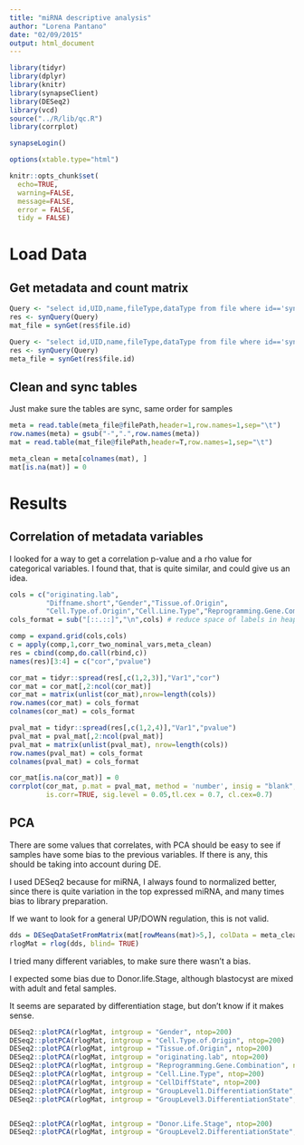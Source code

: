 ```yaml
---
title: "miRNA descriptive analysis"
author: "Lorena Pantano"
date: "02/09/2015"
output: html_document
---
```


```r
library(tidyr)
library(dplyr)
library(knitr)
library(synapseClient)
library(DESeq2)
library(vcd)
source("../R/lib/qc.R")
library(corrplot)

synapseLogin()

options(xtable.type="html")

knitr::opts_chunk$set(
  echo=TRUE,
  warning=FALSE,
  message=FALSE,
  error = FALSE,
  tidy = FALSE)
```

# Load Data

## Get metadata and count matrix 

```r
Query <- "select id,UID,name,fileType,dataType from file where id=='syn2247832' AND  projectId=='syn1773109'"
res <- synQuery(Query)
mat_file = synGet(res$file.id)

Query <- "select id,UID,name,fileType,dataType from file where id=='syn2278179' AND  projectId=='syn1773109'"
res <- synQuery(Query)
meta_file = synGet(res$file.id)
```


## Clean and sync tables

Just make sure the tables are sync, same order for samples

```r
meta = read.table(meta_file@filePath,header=1,row.names=1,sep="\t")
row.names(meta) = gsub("-",".",row.names(meta))
mat = read.table(mat_file@filePath,header=T,row.names=1,sep="\t")

meta_clean = meta[colnames(mat), ]
mat[is.na(mat)] = 0
```

# Results

## Correlation of metadata variables

I looked for a way to get a correlation p-value and a rho value for categorical
variables. I found that, that is quite similar, and could give us an idea.

```r
cols = c("originating.lab",
         "Diffname.short","Gender","Tissue.of.Origin",
         "Cell.Type.of.Origin","Cell.Line.Type","Reprogramming.Gene.Combination")
cols_format = sub("[::.::]","\n",cols) # reduce space of labels in heapmap

comp = expand.grid(cols,cols)
c = apply(comp,1,corr_two_nominal_vars,meta_clean)
res = cbind(comp,do.call(rbind,c))
names(res)[3:4] = c("cor","pvalue")

cor_mat = tidyr::spread(res[,c(1,2,3)],"Var1","cor")
cor_mat = cor_mat[,2:ncol(cor_mat)]
cor_mat = matrix(unlist(cor_mat),nrow=length(cols))
row.names(cor_mat) = cols_format
colnames(cor_mat) = cols_format

pval_mat = tidyr::spread(res[,c(1,2,4)],"Var1","pvalue")
pval_mat = pval_mat[,2:ncol(pval_mat)]
pval_mat = matrix(unlist(pval_mat), nrow=length(cols))
row.names(pval_mat) = cols_format
colnames(pval_mat) = cols_format

cor_mat[is.na(cor_mat)] = 0
corrplot(cor_mat, p.mat = pval_mat, method = 'number', insig = "blank",  
         is.corr=TRUE, sig.level = 0.05,tl.cex = 0.7, cl.cex=0.7)
```

## PCA

There are some values that correlates, with PCA should be easy to see if samples
have some bias to the previous variables. If there is any, this should be taking
into account during DE.

I used DESeq2 because for miRNA, I always found to normalized better, since there is quite variation in the top expressed miRNA, and many times bias to library preparation.

If we want to look for a general UP/DOWN regulation, this is not valid.

```r
dds = DESeqDataSetFromMatrix(mat[rowMeans(mat)>5,], colData = meta_clean, design =~1)
rlogMat = rlog(dds, blind= TRUE)
```

I tried many different variables, to make sure there wasn't a bias.

I expected some bias due to Donor.life.Stage, although blastocyst are mixed
with adult and fetal samples. 

It seems are separated by differentiation stage, but don't know if it makes sense.

```r
DESeq2::plotPCA(rlogMat, intgroup = "Gender", ntop=200)
DESeq2::plotPCA(rlogMat, intgroup = "Cell.Type.of.Origin", ntop=200)
DESeq2::plotPCA(rlogMat, intgroup = "Tissue.of.Origin", ntop=200)
DESeq2::plotPCA(rlogMat, intgroup = "originating.lab", ntop=200)
DESeq2::plotPCA(rlogMat, intgroup = "Reprogramming.Gene.Combination", ntop=200)
DESeq2::plotPCA(rlogMat, intgroup = "Cell.Line.Type", ntop=200)
DESeq2::plotPCA(rlogMat, intgroup = "CellDiffState", ntop=200)
DESeq2::plotPCA(rlogMat, intgroup = "GroupLevel1.DifferentiationState", ntop=200)
DESeq2::plotPCA(rlogMat, intgroup = "GroupLevel3.DifferentiationState", ntop=200)


DESeq2::plotPCA(rlogMat, intgroup = "Donor.Life.Stage", ntop=200)
DESeq2::plotPCA(rlogMat, intgroup = "GroupLevel2.DifferentiationState", ntop=200)
```


